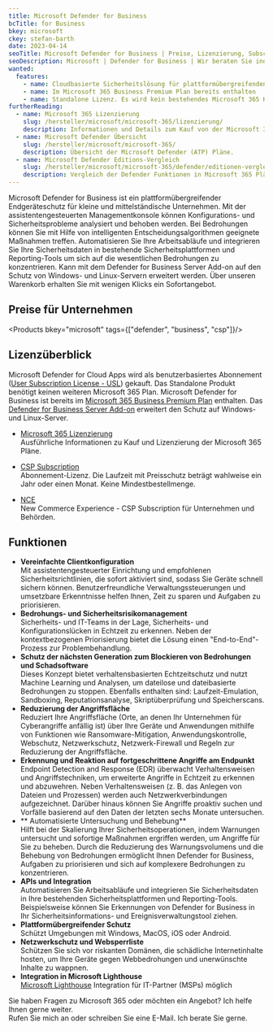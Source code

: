 ```yaml
---
title: Microsoft Defender for Business
bcTitle: for Business
bkey: microsoft
ckey: stefan-barth
date: 2023-04-14
seoTitle: Microsoft Defender for Business | Preise, Lizenzierung, Subscriptions
seoDescription: Microsoft | Defender for Business | Wir beraten Sie individuell zu Fragen bei Lizenzierung und Kosten.
wanted:
  features:
    - name: Cloudbasierte Sicherheitslösung für plattformübergreifenden Endgeräteschutz
    - name: Im Microsoft 365 Business Premium Plan bereits enthalten
    - name: Standalone Lizenz. Es wird kein bestehendes Microsoft 365 Konto benötigt
furtherReading:
  - name: Microsoft 365 Lizenzierung
    slug: /hersteller/microsoft/microsoft-365/lizenzierung/
    description: Informationen und Details zum Kauf von der Microsoft 365 Pläne.
  - name: Microsoft Defender Übersicht
    slug: /hersteller/microsoft/microsoft-365/
    description: Übersicht der Microsoft Defender (ATP) Pläne.
  - name: Microsoft Defender Editions-Vergleich
    slug: /hersteller/microsoft/microsoft-365/defender/editionen-vergleich/
    description: Vergleich der Defender Funktionen in Microsoft 365 Plänen.
---
```




<Intro>

Microsoft Defender for Business ist ein plattformübergreifender Endgeräteschutz für kleine und mittelständische Unternehmen. Mit der assistentengesteuerten Managementkonsole können Konfigurations- und Sicherheitsprobleme analysiert und behoben werden. Bei Bedrohungen können Sie mit Hilfe von intelligenten Entscheidungsalgorithmen geeignete Maßnahmen treffen. Automatisieren Sie Ihre Arbeitsabläufe und integrieren Sie Ihre Sicherheitsdaten in bestehende Sicherheitsplattformen und Reporting-Tools um sich auf die wesentlichen Bedrohungen zu konzentrieren. Kann mit dem Defender for Business Server Add-on auf den Schutz von Windows- und Linux-Servern erweitert werden.
Über unseren Warenkorb erhalten Sie mit wenigen Klicks ein Sofortangebot.


</Intro>

<TOC />


## Preise für Unternehmen

<Products bkey="microsoft" tags={["defender", "business", "csp"]}/>


## Lizenzüberblick

Microsoft Defender for Cloud Apps wird als benutzerbasiertes Abonnement ([User Subscription License - USL](/hersteller/microsoft/microsoft-365/lizenzierung/#user-subscription-license-usl)) gekauft.
Das Standalone Produkt benötigt keinen weiteren Microsoft 365 Plan. Microsoft Defender for Business ist bereits im [Microsoft 365 Business Premium Plan](/hersteller/microsoft/microsoft-365/business-premium/) enthalten.
Das [Defender for Business Server Add-on](/hersteller/microsoft/microsoft-365/defender/business-server/) erweitert den Schutz auf Windows- und Linux-Server.

<ArrowList>

- [Microsoft 365 Lizenzierung](/hersteller/microsoft/microsoft-365/lizenzierung/)<br />
  Ausführliche Informationen zu Kauf und Lizenzierung der Microsoft 365 Pläne.

- [CSP Subscription](/hersteller/microsoft/csp/)<br />
  Abonnement-Lizenz. Die Laufzeit mit Preisschutz beträgt wahlweise ein Jahr oder einen Monat. Keine Mindestbestellmenge.

- [NCE](/hersteller/microsoft/microsoft-365/lizenzierung/#new-commerce-experience-nce)<br />
  New Commerce Experience - CSP Subscription für Unternehmen und Behörden.

</ArrowList>



## Funktionen

<ArrowList>

- **Vereinfachte Clientkonfiguration**<br />
  Mit assistentengesteuerter Einrichtung und empfohlenen Sicherheitsrichtlinien, die sofort aktiviert sind, sodass Sie Geräte schnell sichern können. Benutzerfreundliche Verwaltungssteuerungen und umsetzbare Erkenntnisse helfen Ihnen, Zeit zu sparen und Aufgaben zu priorisieren.
- **Bedrohungs- und Sicherheitsrisikomanagement**<br />
  Sicherheits- und IT-Teams in der Lage, Sicherheits- und Konfigurationslücken in Echtzeit zu erkennen. Neben der kontextbezogenen Priorisierung bietet die Lösung einen "End-to-End"-Prozess zur Problembehandlung.
- **Schutz der nächsten Generation zum Blockieren von Bedrohungen und Schadsoftware**<br />
  Dieses Konzept bietet verhaltensbasierten Echtzeitschutz und nutzt Machine Learning und Analysen, um dateilose und dateibasierte Bedrohungen zu stoppen. Ebenfalls enthalten sind: Laufzeit-Emulation, Sandboxing, Reputationsanalyse, Skriptüberprüfung und Speicherscans.
- **Reduzierung der Angriffsfläche**<br />
  Reduziert Ihre Angriffsfläche (Orte, an denen Ihr Unternehmen für Cyberangriffe anfällig ist) über Ihre Geräte und Anwendungen mithilfe von Funktionen wie Ransomware-Mitigation, Anwendungskontrolle, Webschutz, Netzwerkschutz, Netzwerk-Firewall und Regeln zur Reduzierung der Angriffsfläche.
- **Erkennung und Reaktion auf fortgeschrittene Angriffe am Endpunkt**<br />
  Endpoint Detection and Response (EDR) überwacht Verhaltensweisen und Angriffstechniken, um erweiterte Angriffe in Echtzeit zu erkennen und abzuwehren. Neben Verhaltensweisen (z. B. das Anlegen von Dateien und Prozessen) werden auch Netzwerkverbindungen aufgezeichnet. Darüber hinaus können Sie Angriffe proaktiv suchen und Vorfälle basierend auf den Daten der letzten sechs Monate untersuchen.
- ** Automatisierte Untersuchung und Behebung**<br />
  Hilft bei der Skalierung Ihrer Sicherheitsoperationen, indem Warnungen untersucht und sofortige Maßnahmen ergriffen werden, um Angriffe für Sie zu beheben. Durch die Reduzierung des Warnungsvolumens und die Behebung von Bedrohungen ermöglicht Ihnen Defender for Business, Aufgaben zu priorisieren und sich auf komplexere Bedrohungen zu konzentrieren.
- **APIs und Integration**<br />
  Automatisieren Sie Arbeitsabläufe und integrieren Sie Sicherheitsdaten in Ihre bestehenden Sicherheitsplattformen und Reporting-Tools. Beispielsweise können Sie Erkennungen von Defender for Business in Ihr Sicherheitsinformations- und Ereignisverwaltungstool ziehen.
- **Plattformübergreifender Schutz**<br />
  Schützt Umgebungen mit Windows, MacOS, iOS oder Android.
- **Netzwerkschutz und Websperrliste**<br />
  Schützen Sie sich vor riskanten Domänen, die schädliche Internetinhalte hosten, um Ihre Geräte gegen Webbedrohungen und unerwünschte Inhalte zu wappnen.
- **Integration in Microsoft Lighthouse**<br />
  [Microsoft Lighthouse](https://learn.microsoft.com/de-de/microsoft-365/lighthouse/m365-lighthouse-overview?view=o365-worldwide) Integration für IT-Partner (MSPs) möglich

</ArrowList>


<GetInTouch theme="light">

Sie haben Fragen zu Microsoft 365 oder möchten ein Angebot? Ich helfe Ihnen gerne weiter.<br />
Rufen Sie mich an oder schreiben Sie eine E-Mail. Ich berate Sie gerne.

</GetInTouch>
